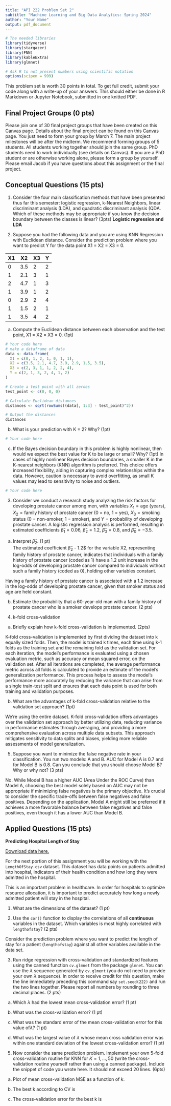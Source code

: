 ```yaml
---
title: "API 222 Problem Set 2"
subtitle: "Machine Learning and Big Data Analytics: Spring 2024"
author: "Your Name"
output: pdf_document
---
```


```r
# The needed libraries
library(tidyverse)
library(stargazer)
library(FNN)
library(kableExtra)
library(glmnet)

# Ask R to not present numbers using scientific notation
options(scipen = 999)
```

This problem set is worth 30 points in total. To get full credit, submit your code along with a write-up of your answers. This should either be done in R Markdown or Jupyter Notebook, submitted in one knitted PDF.

## Final Project Groups (0 pts)

Please join one of 30 final project groups that have been created on this [Canvas](https://canvas.harvard.edu/courses/132784/groups#tab-25429) page. Details about the final project can be found on this [Canvas](https://canvas.harvard.edu/courses/132784/files?preview=19519057) page. You just need to form your group by March 7. The main project milestones will be after the midterm. We recommend forming groups of 5 students. All students working together should join the same group. PhD students need to work individually (see details on Canvas). If you are a PhD student or are otherwise working alone, please form a group by yourself. Please email Jacob if you have questions about this assignment or the final project.

## Conceptual Questions (15 pts)

1.  Consider the four main classification methods that have been presented thus far this semester: logistic regression, k-Nearest Neighbors, linear discriminant analysis (LDA), and quadratic discriminant analysis (QDA. Which of these methods may be appropriate if you know the decision boundary between the classes is linear? (3pts) **Logistic regression and LDA**

2.  Suppose you had the following data and you are using KNN Regression with Euclidean distance. Consider the prediction problem where you want to predict Y for the data point X1 = X2 = X3 = 0.

| X1  | X2  | X3  | Y   |
|-----|-----|-----|-----|
| 0   | 3.5 | 2   | 2   |
| 1   | 2.1 | 3   | 1   |
| 2   | 4.7 | 1   | 3   |
| 1   | 3.9 | 1   | 2   |
| 0   | 2.9 | 2   | 4   |
| 1   | 1.5 | 2   | 1   |
| 1   | 3.5 | 4   | 2   |

(a) Compute the Euclidean distance between each observation and the test point, X1 = X2 = X3 = 0. (1pt)

```r
# Your code here
# make a dataframe of data
data <- data.frame(
  X1 = c(0, 1, 2, 1, 0, 1, 1),
  X2 = c(3.5, 2.1, 4.7, 3.9, 2.9, 1.5, 3.5),
  X3 = c(2, 3, 1, 1, 2, 2, 4),
  Y = c(2, 1, 3, 2, 4, 1, 2)
)

# Create a test point with all zeroes
test_point <- c(0, 0, 0)

# Calculate Euclidean distances
distances <- sqrt(rowSums((data[, 1:3] - test_point)^2))

# Output the distances
distances
```

(b) What is your prediction with K = 2? Why? (1pt)

```r
# Your code here

```

(c) If the Bayes decision boundary in this problem is highly nonlinear, then would we expect the best value for K to be large or small? Why? (1pt) In cases of highly nonlinear Bayes decision boundaries, a smaller K in the K-nearest neighbors (KNN) algorithm is preferred. This choice offers increased flexibility, aiding in capturing complex relationships within the data. However, caution is necessary to avoid overfitting, as small K values may lead to sensitivity to noise and outliers.

```r
# Your code here
```

3.  Consider we conduct a research study analyzing the risk factors for developing prostate cancer among men, with variables $X_1 = \text{age (years)}$, $X_2 = \text{family history of prostate cancer (0 = no, 1 = yes)}$, $X_3 = \text{smoking status (0 = non-smoker, 1 = smoker)}$, and $Y = \text{probability of developing prostate cancer}$. A logistic regression analysis is performed, resulting in estimated coefficients $\hat{\beta}_1 = 0.06$, $\hat{\beta}_2 = 1.2$, $\hat{\beta}_3 = 0.8$, and $\hat{\beta}_0 = -3.5$.

<!-- -->

(a) Interpret $\hat{\beta}_2$. (1 pt)\
    The estimated coefficient $\hat{\beta}_2$ - 1.2\$ for the variable X2, representing family history of prostate cancer, indicates that individuals with a family history of prostate cancer (coded as 1) have a 1.2 unit increase in the log-odds of developing prostate cancer compared to individuals without such a family history (coded as 0), holding other variables constant.

Having a family history of prostate cancer is associated with a 1.2 increase in the log-odds of developing prostate cancer, given that smoker status and age are held constant.

(b) Estimate the probability that a 60-year-old man with a family history of prostate cancer who is a smoker develops prostate cancer. (2 pts)

<!-- -->

4.  k-fold cross-validation

<!-- -->

(a) Briefly explain how k-fold cross-validation is implemented. (2pts)

K-fold cross-validation is implemented by first dividing the dataset into k equally sized folds. Then, the model is trained k times, each time using k-1 folds as the training set and the remaining fold as the validation set. For each iteration, the model's performance is evaluated using a chosen evaluation metric, such as accuracy or mean squared error, on the validation set. After all iterations are completed, the average performance metric across all folds is calculated to provide an estimate of the model's generalization performance. This process helps to assess the model's performance more accurately by reducing the variance that can arise from a single train-test split and ensures that each data point is used for both training and validation purposes.

(b) What are the advantages of k-fold cross-validation relative to the validation set approach? (1pt)

We're using the entire dataset. K-fold cross-validation offers advantages over the validation set approach by better utilizing data, reducing variance in performance estimates through averaging, and providing a more comprehensive evaluation across multiple data subsets. This approach mitigates sensitivity to data splits and biases, yielding more reliable assessments of model generalization.

5.  Suppose you want to minimize the false negative rate in your classification. You run two models: A and B. AUC for Model A is 0.7 and for Model B is 0.8. Can you conclude that you should choose Model B? Why or why not? (3 pts)

No. While Model B has a higher AUC (Area Under the ROC Curve) than Model A, choosing the best model solely based on AUC may not be appropriate if minimizing false negatives is the primary objective. It's crucial to consider the specific trade-offs between false negatives and false positives. Depending on the application, Model A might still be preferred if it achieves a more favorable balance between false negatives and false positives, even though it has a lower AUC than Model B.

## Applied Questions (15 pts)

**Predicting Hospital Length of Stay**

[Download data here.](https://canvas.harvard.edu/courses/132784/files/folder/Problem%20Set%20Data/Problem%20Set%202)

For the next portion of this assignment you will be working with the `LengthOfStay.csv` dataset. This dataset has data points on patients admitted into hospital, indicators of their health condition and how long they were admitted in the hospital.

This is an important problem in healthcare. In order for hospitals to optimize resource allocation, it is important to predict accurately how long a newly admitted patient will stay in the hospital.

1.  What are the dimensions of the dataset? (1 pt)

2.  Use the `cor()` function to display the correlations of all **continuous** variables in the dataset. Which variables is most highly correlated with `lengthofstay`? (2 pts)

Consider the prediction problem where you want to predict the length of stay for a patient (`lengthofstay`) against all other variables available in the data set.

3.  Run ridge regression with cross-validation and standardized features using the canned function `cv.glmnet` from the package `glmnet`. You can use the $\lambda$ sequence generated by `cv.glment` (you do not need to provide your own $\lambda$ sequence). In order to receive credit for this question, make the line immediately preceding this command say `set.seed(222)` and run the two lines together. Please report all numbers by rounding to three decimal places. (2 pts)

<!-- -->

(a) Which $\lambda$ had the lowest mean cross-validation error? (1 pt)

(b) What was the cross-validation error? (1 pt)

(c) What was the standard error of the mean cross-validation error for this value of$\lambda$? (1 pt)

(d) What was the largest value of $\lambda$ whose mean cross validation error was within one standard deviation of the lowest cross-validation error? (1 pt)

<!-- -->

5.  Now consider the same prediction problem. Implement your own 5-fold cross-validation routine for KNN for $K = 1, ..., 50$ (write the cross-validation routine yourself rather than using a canned package). Include the snippet of code you wrote here. It should not exceed 20 lines. (6pts)

<!-- -->

(a) Plot of mean cross-validation MSE as a function of $k$.

(b) The best k according to CV is

(c) The cross-validation error for the best k is
